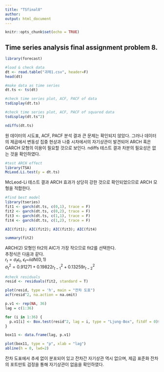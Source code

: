 ---
title: "TSfinal8"
author: 
output: html_document
---

```{r setup, include=FALSE}
knitr::opts_chunk$set(echo = TRUE)
```


## Time series analysis final assignment problem 8.

```{r}
library(forecast)

#load & check data
dt <- read.table("과제1.csv", header=F)
head(dt)

#make data as time series
dt.ts <- ts(dt)

#check time series plot, ACF, PACF of data
tsdisplay(dt.ts)

#check time series plot, ACF, PACF of squared data
tsdisplay(dt.ts^2)

ndiffs(dt.ts)
```
   
원 데이터의 시도표, ACF, PACF 분석 결과 큰 문제는 확인되지 않았다.
그러나 데이터의 제곱에서 변동성 집중 현상과 나중 시차에서의 자기상관이 발견되어 ARCH 혹은 GARCH 모형의 이용이 필요할 것으로 보인다.
ndiffs 테스트 결과 차분의 필요성은 없는 것을 확인하였다.

```{r}
#test ARCH effect
library(TSA)
McLeod.Li.test(y = dt.ts)
```

McLeod-Li 테스트 결과 ARCH 효과가 상당히 강한 것으로 확인되었으므로 ARCH 모형을 적합한다.

```{r}
#find best model
library(tseries)
fit1 <- garch(dt.ts, c(0,1), trace = F)
fit2 <- garch(dt.ts, c(0,2), trace = F)
fit3 <- garch(dt.ts, c(1,1), trace = F)
fit4 <- garch(dt.ts, c(1,2), trace = F)

AIC(fit1); AIC(fit2); AIC(fit3); AIC(fit4)

summary(fit2)
```

ARCH(2) 모형인 fit2의 AIC가 가장 작으므로 fit2를 선택한다.   
추정식은 다음과 같다.   
$r_t = \sigma_t\epsilon_t,$ $\epsilon_t$~$iid N(0,1)$   
$\sigma^2_t=0.91271+0.19822r_{t-1}^2+0.13259r_{t-2}^2$

```{r, fig.width=10}
#check residuals
resid <- residuals(fit2, standard = T)

plot(resid, type = 'h', main = "잔차 도표")
acf(resid^2, na.action = na.omit)

p.v1 <- rep(NA, 36)
lag = c(1:36)

for (i in 1:36) {
  p.v1[i] <- Box.test(resid^2, lag = i, type = "Ljung-Box", fitdf = 0)$p.value
}

box11 <- data.frame(lag, p.v1)

plot(box11, type = "p", xlab = "lag")
abline(h = 0, lwd=2)
```
잔차 도표에서 추세 없이 분포되어 있고 잔차간 자기상관 역시 없으며, 제곱 표준화 잔차의 포트만토 검정을 통해 자기상관이 없음을 확인하였다.
